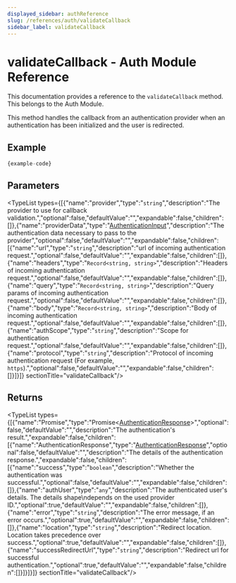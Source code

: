 ```yaml
---
displayed_sidebar: authReference
slug: /references/auth/validateCallback
sidebar_label: validateCallback
---
```



# validateCallback - Auth Module Reference

This documentation provides a reference to the `validateCallback` method. This belongs to the Auth Module.

This method handles the callback from an authentication provider when an authentication has been initialized and the user is redirected.

## Example

```ts
{example-code}
```

## Parameters

<TypeList types={[{"name":"provider","type":"`string`","description":"The provider to use for callback validation.","optional":false,"defaultValue":"","expandable":false,"children":[]},{"name":"providerData","type":"[AuthenticationInput](../../interfaces/auth.AuthenticationInput.mdx)","description":"The authentication data necessary to pass to the provider","optional":false,"defaultValue":"","expandable":false,"children":[{"name":"url","type":"`string`","description":"url of incoming authentication request.","optional":false,"defaultValue":"","expandable":false,"children":[]},{"name":"headers","type":"`Record<string, string>`","description":"Headers of incoming authentication request.","optional":false,"defaultValue":"","expandable":false,"children":[]},{"name":"query","type":"`Record<string, string>`","description":"Query params of incoming authentication request.","optional":false,"defaultValue":"","expandable":false,"children":[]},{"name":"body","type":"`Record<string, string>`","description":"Body of incoming authentication request.","optional":false,"defaultValue":"","expandable":false,"children":[]},{"name":"authScope","type":"`string`","description":"Scope for authentication request.","optional":false,"defaultValue":"","expandable":false,"children":[]},{"name":"protocol","type":"`string`","description":"Protocol of incoming authentication request (For example, `https`).","optional":false,"defaultValue":"","expandable":false,"children":[]}]}]}  sectionTitle="validateCallback"/>

## Returns

<TypeList types={[{"name":"Promise","type":"Promise&#60;[AuthenticationResponse](../../interfaces/auth.AuthenticationResponse.mdx)&#62;","optional":false,"defaultValue":"","description":"The authentication's result.","expandable":false,"children":[{"name":"AuthenticationResponse","type":"[AuthenticationResponse](../../interfaces/auth.AuthenticationResponse.mdx)","optional":false,"defaultValue":"","description":"The details of the authentication response.","expandable":false,"children":[{"name":"success","type":"`boolean`","description":"Whether the authentication was successful.","optional":false,"defaultValue":"","expandable":false,"children":[]},{"name":"authUser","type":"`any`","description":"The authenticated user's details. The details shape\ndepends on the used provider ID.","optional":true,"defaultValue":"","expandable":false,"children":[]},{"name":"error","type":"`string`","description":"The error message, if an error occurs.","optional":true,"defaultValue":"","expandable":false,"children":[]},{"name":"location","type":"`string`","description":"Redirect location. Location takes precedence over success.","optional":true,"defaultValue":"","expandable":false,"children":[]},{"name":"successRedirectUrl","type":"`string`","description":"Redirect url for successful authentication.","optional":true,"defaultValue":"","expandable":false,"children":[]}]}]}]}  sectionTitle="validateCallback"/>
